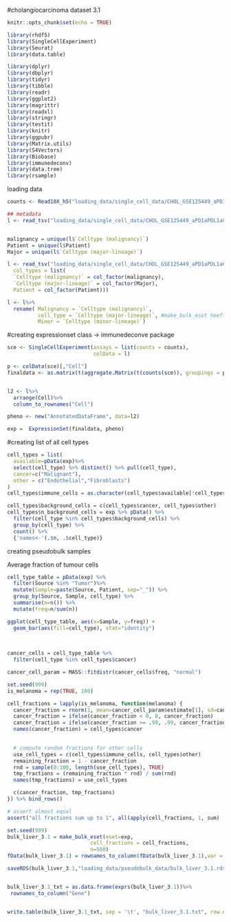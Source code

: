 #cholangiocarcinoma dataset 3.1
```{r setup, include=FALSE}
knitr::opts_chunk$set(echo = TRUE)

library(rhdf5)
library(SingleCellExperiment)
library(Seurat)
library(data.table)

library(dplyr)
library(dbplyr)
library(tidyr)
library(tibble)
library(readr)
library(ggplot2)
library(magrittr)
library(readxl)
library(stringr)
library(testit)
library(knitr)
library(ggpubr)
library(Matrix.utils)
library(S4Vectors)
library(Biobase)
library(immunedeconv)
library(data.tree)
library(rsample)

```

loading data
```{r}

counts <- Read10X_h5("loading_data/single_cell_data/CHOL_GSE125449_aPD1aPDL1aCTLA4_expression.h5")

## metadata
l <- read_tsv("loading_data/single_cell_data/CHOL_GSE125449_aPD1aPDL1aCTLA4_CellMetainfo_table.tsv")


malignancy = unique(l$`Celltype (malignancy)`)
Patient = unique(l$Patient)
Major = unique(l$`Celltype (major-lineage)`)

l <- read_tsv("loading_data/single_cell_data/CHOL_GSE125449_aPD1aPDL1aCTLA4_CellMetainfo_table.tsv",
  col_types = list(
  `Celltype (malignancy)` = col_factor(malignancy),
  `Celltype (major-lineage)` = col_factor(Major),
  Patient = col_factor(Patient)))

l <- l%>%
  rename( Malignancy = `Celltype (malignancy)`,
          cell_type = `Celltype (major-lineage)`, #make_bulk_eset heeft kolom cell_type nodig
          Minor = `Celltype (minor-lineage)`)

```

#creating expressionset class -> immunedeconve package
```{r}
sce <- SingleCellExperiment(assays = list(counts = counts),
                            colData = l)

p <- colData(sce)[,"Cell"]
finaldata <- as.matrix(t(aggregate.Matrix(t(counts(sce)), groupings = p, fun = "sum")))


l2 <- l%>%
  arrange(Cell)%>%
  column_to_rownames("Cell")

pheno <- new("AnnotatedDataFrame", data=l2)

exp =  ExpressionSet(finaldata, pheno)


```

#creating list of all cell types
```{r echo=FALSE}
cell_types = list(
  available=pData(exp)%>%
  select(cell_type) %>% distinct() %>% pull(cell_type),
  cancer=c("Malignant"),
  other = c("Endothelial","Fibroblasts")
)
cell_types$immune_cells = as.character(cell_types$available[!cell_types$available %in% c(cell_types$cancer, cell_types$other)])

cell_types$background_cells = c(cell_types$cancer, cell_types$other)
cell_types$n_background_cells = exp %>% pData() %>%
  filter(cell_type %in% cell_types$background_cells) %>%
  group_by(cell_type) %>%
  count() %>%
  {'names<-'(.$n, .$cell_type)}
```



creating pseudobulk samples

Average fraction of tumour cells

```{r tumor-ct-fractions, results='hide', echo=FALSE, fig.cap="proportion of cell types by tumor sample"}
cell_type_table = pData(exp) %>%
  filter(Source %in% "Tumor")%>%
  mutate(Sample=paste(Source, Patient, sep="_")) %>%
  group_by(Source, Sample, cell_type) %>%
  summarise(n=n()) %>%
  mutate(freq=n/sum(n))

ggplot(cell_type_table, aes(x=Sample, y=freq)) +
  geom_bar(aes(fill=cell_type), stat="identity")
  
  
```

```{r, echo=FALSE}
cancer_cells = cell_type_table %>%
  filter(cell_type %in% cell_types$cancer)
```

```{r}
cancer_cell_param = MASS::fitdistr(cancer_cells$freq, "normal")
```

```{r mixing_make_proportions, echo=FALSE}

set.seed(999)
is_melanoma = rep(TRUE, 100)

cell_fractions = lapply(is_melanoma, function(melanoma) {
  cancer_fraction = rnorm(1, mean=cancer_cell_param$estimate[1], sd=cancer_cell_param$estimate[2])
  cancer_fraction = ifelse(cancer_fraction < 0, 0, cancer_fraction)
  cancer_fraction = ifelse(cancer_fraction >= .99, .99, cancer_fraction)
  names(cancer_fraction) = cell_types$cancer

  
  # compute random fractions for other cells
  use_cell_types = c(cell_types$immune_cells, cell_types$other)
  remaining_fraction = 1 - cancer_fraction
  rnd = sample(0:100, length(use_cell_types), TRUE)
  tmp_fractions = (remaining_fraction * rnd) / sum(rnd)
  names(tmp_fractions) = use_cell_types

  c(cancer_fraction, tmp_fractions)
}) %>% bind_rows()

# assert almost equal
assert("all fractions sum up to 1", all(apply(cell_fractions, 1, sum) - rep(1, 100) < 1e-4))


```



```{r}
set.seed(999)
bulk_liver_3.1 = make_bulk_eset(eset=exp,
                           cell_fractions = cell_fractions,
                           n=500)
fData(bulk_liver_3.1) = rownames_to_column(fData(bulk_liver_3.1),var = "gene_symbol")

saveRDS(bulk_liver_3.1,"loading_data/pseudobulk_data/bulk_liver_3.1.rds")


bulk_liver_3.1_txt = as.data.frame(exprs(bulk_liver_3.1))%>%
 rownames_to_column("Gene")


write.table(bulk_liver_3.1_txt, sep = '\t', "bulk_liver_3.1.txt", row.names = FALSE, quote = FALSE, col.names = TRUE)

```